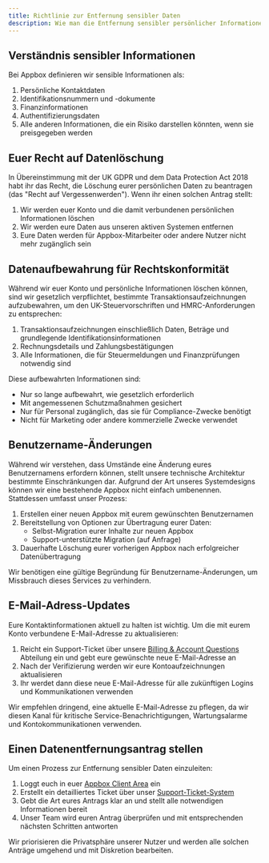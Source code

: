 ```yaml
---
title: Richtlinie zur Entfernung sensibler Daten
description: Wie man die Entfernung sensibler persönlicher Informationen beantragt
---
```


## Verständnis sensibler Informationen

Bei Appbox definieren wir sensible Informationen als:

1. Persönliche Kontaktdaten
2. Identifikationsnummern und -dokumente
3. Finanzinformationen
4. Authentifizierungsdaten
5. Alle anderen Informationen, die ein Risiko darstellen könnten, wenn sie preisgegeben werden

## Euer Recht auf Datenlöschung

In Übereinstimmung mit der UK GDPR und dem Data Protection Act 2018 habt ihr das Recht, die Löschung eurer persönlichen Daten zu beantragen (das "Recht auf Vergessenwerden"). Wenn ihr einen solchen Antrag stellt:

1. Wir werden euer Konto und die damit verbundenen persönlichen Informationen löschen
2. Wir werden eure Daten aus unseren aktiven Systemen entfernen
3. Eure Daten werden für Appbox-Mitarbeiter oder andere Nutzer nicht mehr zugänglich sein

## Datenaufbewahrung für Rechtskonformität

Während wir euer Konto und persönliche Informationen löschen können, sind wir gesetzlich verpflichtet, bestimmte Transaktionsaufzeichnungen aufzubewahren, um den UK-Steuervorschriften und HMRC-Anforderungen zu entsprechen:

1. Transaktionsaufzeichnungen einschließlich Daten, Beträge und grundlegende Identifikationsinformationen
2. Rechnungsdetails und Zahlungsbestätigungen
3. Alle Informationen, die für Steuermeldungen und Finanzprüfungen notwendig sind

Diese aufbewahrten Informationen sind:
- Nur so lange aufbewahrt, wie gesetzlich erforderlich
- Mit angemessenen Schutzmaßnahmen gesichert
- Nur für Personal zugänglich, das sie für Compliance-Zwecke benötigt
- Nicht für Marketing oder andere kommerzielle Zwecke verwendet

## Benutzername-Änderungen

Während wir verstehen, dass Umstände eine Änderung eures Benutzernamens erfordern können, stellt unsere technische Architektur bestimmte Einschränkungen dar. Aufgrund der Art unseres Systemdesigns können wir eine bestehende Appbox nicht einfach umbenennen. Stattdessen umfasst unser Prozess:

1. Erstellen einer neuen Appbox mit eurem gewünschten Benutzernamen
2. Bereitstellung von Optionen zur Übertragung eurer Daten:
   - Selbst-Migration eurer Inhalte zur neuen Appbox
   - Support-unterstützte Migration (auf Anfrage)
3. Dauerhafte Löschung eurer vorherigen Appbox nach erfolgreicher Datenübertragung

Wir benötigen eine gültige Begründung für Benutzername-Änderungen, um Missbrauch dieses Services zu verhindern.

## E-Mail-Adress-Updates

Eure Kontaktinformationen aktuell zu halten ist wichtig. Um die mit eurem Konto verbundene E-Mail-Adresse zu aktualisieren:

1. Reicht ein Support-Ticket über unsere [Billing & Account Questions](https://billing.appbox.co/submitticket.php?step=2&deptid=2) Abteilung ein und gebt eure gewünschte neue E-Mail-Adresse an
2. Nach der Verifizierung werden wir eure Kontoaufzeichnungen aktualisieren
3. Ihr werdet dann diese neue E-Mail-Adresse für alle zukünftigen Logins und Kommunikationen verwenden

Wir empfehlen dringend, eine aktuelle E-Mail-Adresse zu pflegen, da wir diesen Kanal für kritische Service-Benachrichtigungen, Wartungsalarme und Kontokommunikationen verwenden.

## Einen Datenentfernungsantrag stellen

Um einen Prozess zur Entfernung sensibler Daten einzuleiten:

1. Loggt euch in euer [Appbox Client Area](https://billing.appbox.co) ein
2. Erstellt ein detailliertes Ticket über unser [Support-Ticket-System](https://billing.appbox.co/submitticket.php?step=2&deptid=3)
3. Gebt die Art eures Antrags klar an und stellt alle notwendigen Informationen bereit
4. Unser Team wird euren Antrag überprüfen und mit entsprechenden nächsten Schritten antworten

Wir priorisieren die Privatsphäre unserer Nutzer und werden alle solchen Anträge umgehend und mit Diskretion bearbeiten. 